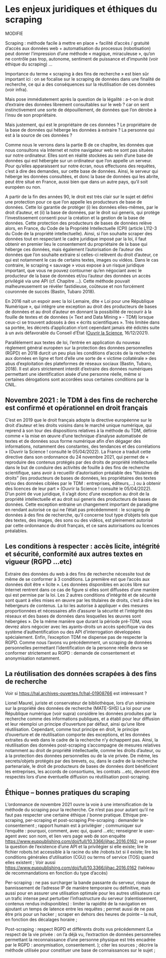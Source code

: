 # Les enjeux juridiques et éthiques du scraping {#sec-introduction-enjeux-juridiques-ethiques .unnumbered}

MODIFIE

Scraping : méthode facile à mettre en place + facilité d'accès / gratuité d'accès aux données web + automatisation du processus (robotisation) peut donner l'impression d'une méthode « magique, miraculeuse », qu'on ne contrôle pas trop, autonome, sentiment de puissance et d'impunité (voir éthique du scraping) ...

Importance du terme « scraping à des fins de recherche » est bien sûr important ici : on se focalise sur le scraping de données dans une finalité de recherche, ce qui a des conséquences sur la réutilisation de ces données (voir infra).

Mais pose immédiatement après la question de la légalité : a-t-on le droit d'extraire des données librement consultables sur le web ? car on sent instinctivement une sorte de dépouillement, de données que l'on dérobe à l'insu de son propriétaire.

Mais justement, qui est le propriétaire de ces données ? Le propriétaire de la base de données qui héberge les données à extraire ? La personne qui est à la source de ces données ?

Comme nous le verrons dans la partie B de ce chapitre, les données que nous consultons via Internet et notre navigateur web ne sont pas situées sur notre ordinateur. Elles sont en réalité stockées au sein d'une base de données qui est hébergée sur un ordinateur que l'on appelle un serveur. Pour qu'elles apparaissent sur notre écran, nous effectuons des requêtes, c'est à dire des demandes, sur cette base de données. Ainsi, le serveur qui héberge les données consultées, et donc la base de données qui les abrite, peut être situé en France, aussi bien que dans un autre pays, qu'il soit européen ou non.

A partir de la fin des années 90, le droit est très clair sur le sujet et défini une protection pour ce que l'on appelle les producteurs de base de données. Cette loi garantie de protéger (i) les données elles-mêmes, par le droit d'auteur, et (ii) la base de données, par le droit sui generis, qui protège l'investissement consenti pour la création et la gestion de la base de données. Cette protection des producteurs de bases de données relève alors, en France, du Code de la Propriété Intellectuelle (CPI) (article L112-3 du Code de la propriété intellectuelle). Ainsi, si l'on souhaite scraper des données tout en respectant le cadre juridique imposé par la loi, il faut obtenir en premier lieu le consentement du propriétaire de la base qui héberge ces données, mais également l'autorisation de l'auteur des données que l'on souhaite extraire si celles-ci relèvent du droit d'auteur, ce qui est notamment le cas de certains textes, images ou vidéos. Dans le cas contraire, le scraping « sauvage » vous expose à un risque juridique important, que vous ne pouvez contourner qu'en négociant avec le producteur de la base de données et/ou l'auteur des données un accès privilégié via une API (cf. Chapitre ...). Cette méthode pouvait malheureusement se révéler fastidieuse, coûteuse et non forcément couronnée de succès (Bastin, Tubaro 2018).

En 2016 nait un espoir avec la loi Lemaire, dite « Loi pour une République Numérique », qui intègre une exception au droit des producteurs de bases de données et au droit d'auteur en donnant la possibilité de recourir à la fouille de textes et de données (« Text and Data Mining » - TDM) lorsque ceux-ci se trouvent adossés à des « écrits scientifiques ». Très limitée dans sa portée, les décrets d'application n'ont cependant jamais été édictés suite à un avis défavorable du Conseil d'État ([Ouvrir la Science](https://www.ouvrirlascience.fr/la-fouille-de-textes-et-de-donnees-a-des-fins-de-recherche-une-pratique-confirmee-et-desormais-operationnelle-en-droit-francais/), 16/12/2021).

Parallèlement aux textes de loi, l'entrée en application du nouveau règlement général européen sur la protection des données personnelles (RGPD) en 2018 durcit un peu plus les conditions d'accès de la recherche aux données en ligne et font d'elle une sorte de « victime collatérale » des abus d'exploitation des plateformes de réseaux sociaux (Bastin, Tubaro, 2018). Il est alors strictement interdit d'extraire des données numériques permettant une identification aisée d'une personne réelle, même si certaines dérogations sont accordées sous certaines conditions par la CNIL.

## Novembre 2021 : le TDM à des fins de recherche est confirmé et opérationnel en droit français

C'est en 2019 que le droit français adopte la directive européenne sur le droit d'auteur et les droits voisins dans le marché unique numérique, qui reprend à son tour des dispositions relatives à la méthode du TDM, définie comme « la mise en œuvre d'une technique d'analyse automatisée de textes et de données sous forme numérique afin d'en dégager des informations, notamment des constantes, des tendances et des corrélations » (Ouvrir la Science ! consulté le 05/04/2022). La France a traduit cette directive dans son ordonnance du 24 novembre 2021, qui permet de « reproduire des contenus protégés par des droits de propriété intellectuelle dans le but de conduire des activités de fouille à des fins de recherche scientifique, sans avoir à recueillir d'autorisation préalable des "titulaires de droits" (les producteurs de bases de données, les propriétaires des textes et/ou des données ciblées par le TDM : entreprises, éditeurs,...) ou à obtenir des licences de leur part » (Ouvrir la Science ! consulté le 05/04/2022). D'un point de vue juridique, il s'agit donc d'une exception au droit de la propriété intellectuelle et au droit sui generis des producteurs de bases de données. Cette exception entraine un changement important de paradigme en rendant autorisé ce qui ne l'était pas précédemment : le scraping de données à des fins de recherche, qu'il concerne tout type d'objets tels que des textes, des images, des sons ou des vidéos, est pleinement autorisé par cette ordonnance du droit français, et ce sans autorisations ou licences préalables.

## Les conditions à respecter : accès licite, intégrité et sécurité, conformité aux autres textes en vigueur (RGPD ...etc)

Extraire des données du web à des fins de recherche nécessite tout de même de se conformer à 3 conditions. La première est que l'accès aux données doit être « licite ». Les données disponibles en accès libre sur Internet rentrent dans ce cas de figure si elles sont diffusées d'une manière qui est permise par la loi. Les 2 autres conditions d'intégrité et de sécurité sont quant à elles mises en œuvre par les titulaires de droits, c'est à dire les hébergeurs de contenus. La loi les autorise à appliquer « des mesures proportionnées et nécessaires afin d'assurer la sécurité et l'intégrité des réseaux et des bases de données dans lesquelles les œuvres sont hébergées ». De la même manière que durant la période pré-TDM, vous devrez alors négocier avec les ayants-droits un accès spécifique via des système d'authentification ou des API d'interrogation développées spécialement. Enfin, l'exception TDM ne dispense pas de respecter la RGPD. Comme nous l'avons vu précédemment, un scraping de données personnelles permettant l'identification de la personne réelle devra se conformer strictement au RGPD : demande de consentement et anonymisation notamment.

## La réutilisation des données scrapées à des fins de recherche

Voir si <https://hal.archives-ouvertes.fr/hal-01908766> est intéressant ?

Lionel Maurel, juriste et conservateur de bibliothèque, lors d'un séminaire sur la propriété des données de recherche (MATE-SHS) La loi pour une République numérique (voir supra) considère les données produites par la recherche comme des informations publiques, et a établi pour leur diffusion et leur réemploi un principe d'ouverture par défaut, ainsi qu'une libre réutilisation. Cependant, comme tout principe en droit, le principe d'ouverture et de réutilisation comporte des exceptions, et les données extraites du web dans le cadre de la recherche n'y échappent pas. Ainsi, la réutilisation des données post-scraping s'accompagne de mesures relatives notamment au droit de propriété intellectuelle, comme les droits d'auteur, ou à la protection des données personnelles ou de la vie privée. De même, les secrets/objets protégés par des brevets, ou, dans le cadre de la recherche partenariale, le droit de producteurs de bases de données dont bénéficient les entreprises, les accords de consortiums, les contrats ...etc, devront être respectés lors d'une éventuelle diffusion ou réutilisation post-scraping.

## Éthique -- bonnes pratiques du scraping

L'ordonnance de novembre 2021 ouvre la voie à une intensification de la méthode du scraping pour la recherche. Ce n'est pas pour autant qu'il ne faut pas respecter une certaine éthique / bonne pratique. Ethique pre-scraping, per-scraping et post-scraping Pre-scraping : demander le consentement ; rapport humain est à privilégier ; communiquer sur l'enquête : pourquoi, comment, avec qui, quand ...etc; renseigner le user-agent avec son nom, et lien vers page web de son enquête <https://www.euppublishing.com/doi/full/10.3366/ijhac.2016.0162>; se poser la question de l'existence d'une API et la privilégier si elle existe; lire le fichier robots.txt accessible à la racine du site /robots.txt si il existe; lire les conditions générales d'utilisation (CGU) ou terms of service (TOS) quand elles existent ; Voir aussi <https://www.euppublishing.com/doi/full/10.3366/ijhac.2016.0162> (tableau de recommandations en fonction du type d'accès)

Per-scraping : ne pas surcharger la bande passante du serveur, risque de bannissement de l'adresse IP de manière temporaire ou définitive, mais aussi pour en assurer une utilisation optimale pour les autres utilisateurs car un trafic intense peut perturber l'infrastructure du serveur (ralentissement, contenus rendus indisponibles) : limiter la rapidité de la navigation en ajoutant un temps de latence entre les requêtes ; permet aussi de ne pas être pris pour un hacker ; scraper en dehors des heures de pointe -- la nuit, en fonction des décalages horaire ;

Post-scraping : respect RGPD et différents droits vus précédemment (Le respect de la vie privée : on l'a déjà vu, l'extraction de données personnelles permettant la reconnaissance d'une personne physique est très encadrée par le RGPD : anonymisation, consentement. ); citer les sources ; décrire la méthode utilisée pour constituer une base de connaissances sur le sujet ;
